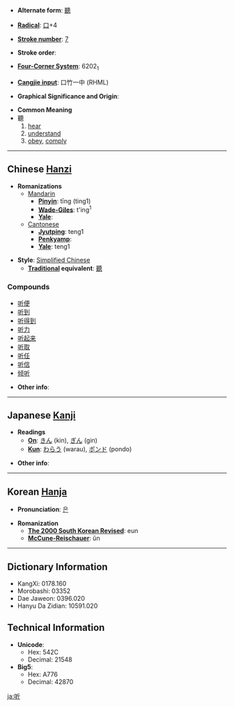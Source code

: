 * '''Alternate form''': [[聽]]

* '''[[Wiktionary:Chinese radical index| Radical]]''': [[Wiktionary:Chinese radical index 口|口]]+4

* '''[[Wiktionary:Chinese total strokes index|Stroke number]]''': [[Wiktionary:Chinese total strokes index 7|7]]

* '''Stroke order''': 

* '''[[Wiktionary:Chinese four corner index|Four-Corner System]]''': 6202<sub>1</sub>

* '''[[Wiktionary:Chinese Cangjie index|Cangjie input]]''': 口竹一中 (RHML)

* '''Graphical Significance and Origin''': 

* '''Common Meaning'''
*聽
*# [[hear]]
*# [[understand]]
*# [[obey]], [[comply]]

----

== Chinese [[Hanzi]] ==

* '''Romanizations'''
** [[Mandarin]]
*** '''[[Pinyin]]''': tīng (ting1)
*** '''[[Wade-Giles]]''': t'ing<sup>1</sup>
*** '''[[Yale]]''': 
**[[Cantonese]]
***'''[[Jyutping]]''': teng1
***'''[[Penkyamp]]''': 
***'''[[Yale]]''': teng1

* '''Style''': [[Simplified Chinese]] 
** '''[[Traditional Chinese|Traditional]] equivalent''': [[聽]]

===Compounds===
*[[听便]]
*[[听到]]
*[[听得到]]
*[[听力]]
*[[听起来]]
*[[听取]]
*[[听任]]
*[[听信]]
*[[倾听]]

* '''Other info''': 

----

== Japanese [[Kanji]] ==

* '''Readings'''
** '''[[On]]''': [[きん]] (kin), [[ぎん]] (gin)
** '''[[Kun]]''': [[わらう]] (warau), [[ポンド]] (pondo)

* '''Other info''':  

----

== Korean [[Hanja]] ==

* '''Pronunciation''': [[은]]

* '''Romanization'''
** '''[[The 2000 South Korean Revised Romanization|The 2000 South Korean Revised]]''': eun
** '''[[McCune-Reischauer]]''': ŭn

----

== Dictionary Information ==

* KangXi: 0178.160
* Morobashi: 03352
* Dae Jaweon: 0396.020
* Hanyu Da Zidian: 10591.020

== Technical Information ==

* '''Unicode''':
** Hex: 542C
** Decimal: 21548
* '''Big5''':
** Hex: A776
** Decimal: 42870
[[ja:听]]